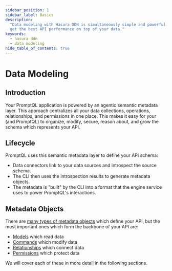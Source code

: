 ```yaml
---
sidebar_position: 1
sidebar_label: Basics
description:
  "Data modeling with Hasura DDN is simultaneously simple and powerful. Learn how to model your data with Hasura DDN to
  get the best API performance on top of your data."
keywords:
  - hasura ddn
  - data modeling
hide_table_of_contents: true
---
```



# Data Modeling

## Introduction

Your PromptQL application is powered by an agentic semantic metadata layer. This approach centralizes all your data
collections, operations, relationships, and permissions in one place. This makes it easy for your (and PromptQL) to
organize, modify, secure, reason about, and grow the schema which represents your API.

## Lifecycle

PromptQL uses this semantic metadata layer to define your API schema:

- Data connectors link to your data sources and introspect the source schema.
- The CLI then uses the introspection results to generate metadata objects.
- The metadata is "built" by the CLI into a format that the engine service uses to power PromptQL's interactions.

<Thumbnail src="/img/data-modeling/ddn-cli-process.png" alt="Data modeling lifecycle" width="1000px" />

## Metadata Objects

There are [many types of metadata objects](/reference/metadata-reference/index.mdx) which define your API, but the most
important ones which form the backbone of your API are:

- [Models](/data-modeling/model.mdx) which read data
- [Commands](/data-modeling/command.mdx) which modify data
- [Relationships](/data-modeling/relationship.mdx) which connect data
- [Permissions](/data-modeling/permissions.mdx) which protect data

We will cover each of these in more detail in the following sections.
